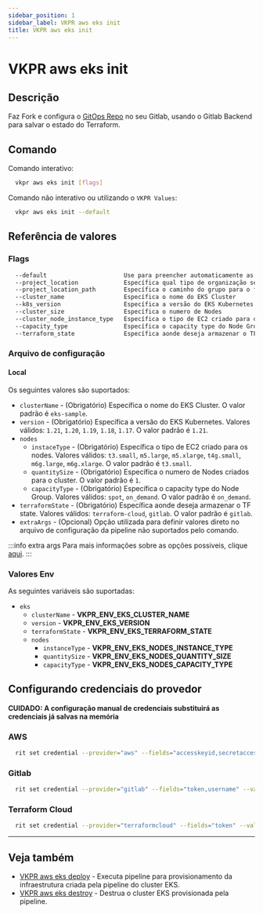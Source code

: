 ```yaml
---
sidebar_position: 1
sidebar_label: VKPR aws eks init
title: VKPR aws eks init
---
```


# VKPR aws eks init

## Descrição

Faz Fork e configura o [GitOps Repo](https://gitlab.com/vkpr/aws-eks) no seu Gitlab, usando o Gitlab Backend para salvar o estado do Terraform.

## Comando

Comando interativo:

```bash
  vkpr aws eks init [flags]
```

Comando não interativo ou utilizando o `VKPR Values`:

```bash
  vkpr aws eks init --default
```

## Referência de valores

### Flags

```sh
  --default                      Use para preencher automaticamente as entradas com valores padrões
  --project_location             Específica qual tipo de organização será forkeado o projeto
  --project_location_path        Específica o caminho do grupo para o fork do projeto
  --cluster_name                 Específica o nome do EKS Cluster
  --k8s_version                  Específica a versão do EKS Kubernetes
  --cluster_size                 Específica o numero de Nodes
  --cluster_node_instance_type   Específica o tipo de EC2 criado para os nodes
  --capacity_type                Específica o capacity type do Node Group
  --terraform_state              Específica aonde deseja armazenar o TF state
```

### Arquivo de configuração

#### Local

Os seguintes valores são suportados:

- `clusterName` - (Obrigatório) Específica o nome do EKS Cluster. O valor padrão é `eks-sample`.
- `version` - (Obrigatório) Específica a versão do EKS Kubernetes. Valores válidos: `1.21`, `1.20`, `1.19`, `1.18`, `1.17`. O valor padrão é `1.21`.
- `nodes`
  - `instaceType` - (Obrigatório) Específica o tipo de EC2 criado para os nodes. Valores válidos: `t3.small`, `m5.large`, `m5.xlarge`, `t4g.small`, `m6g.large`, `m6g.xlarge`. O valor padrão é `t3.small`.
  - `quantitySize` - (Obrigatório) Específica o numero de Nodes criados para o cluster. O valor padrão é `1`.
  - `capacityType` - (Obrigatório) Específica o capacity type do Node Group. Valores válidos: `spot`, `on_demand`. O valor padrão é `on_demand`.
- `terraformState` - (Obrigatório) Específica aonde deseja armazenar o TF state. Valores válidos: `terraform-cloud`, `gitlab`. O valor padrão é `gitlab`.
- `extraArgs` - (Opcional) Opção utilizada para definir valores direto no arquivo de configuração da pipeline não suportados pelo comando.

:::info extra args
Para mais informações sobre as opções possiveis, clique [aqui](https://gitlab.com/vkpr/terraform-aws-eks#inputs).
:::

### Valores Env

As seguintes variáveis são suportadas:

- `eks`
  - `clusterName` - **VKPR_ENV_EKS_CLUSTER_NAME**
  - `version` - **VKPR_ENV_EKS_VERSION**
  - `terraformState` - **VKPR_ENV_EKS_TERRAFORM_STATE**
  - `nodes`
    - `instanceType` - **VKPR_ENV_EKS_NODES_INSTANCE_TYPE**
    - `quantitySize` - **VKPR_ENV_EKS_NODES_QUANTITY_SIZE**
    - `capacityType` - **VKPR_ENV_EKS_NODES_CAPACITY_TYPE**

## Configurando credenciais do provedor

**CUIDADO: A configuração manual de credenciais substituirá as credenciais já salvas na memória**

### AWS

```bash
  rit set credential --provider="aws" --fields="accesskeyid,secretaccesskey,region" --values="seu-accesskey,seu-secretaccess,seu-region"
```

### Gitlab

```bash
  rit set credential --provider="gitlab" --fields="token,username" --values="seu-token,seu-username"
```

### Terraform Cloud

```bash
  rit set credential --provider="terraformcloud" --fields="token" --values="seu-token"
```

---

## Veja também

- [VKPR aws eks deploy](/docs/commands/aws/eks/deploy) - Executa pipeline para provisionamento da infraestrutura criada pela pipeline do cluster EKS.
- [VKPR aws eks destroy](/docs/commands/aws/eks/destroy) - Destrua o cluster EKS provisionada pela pipeline.
